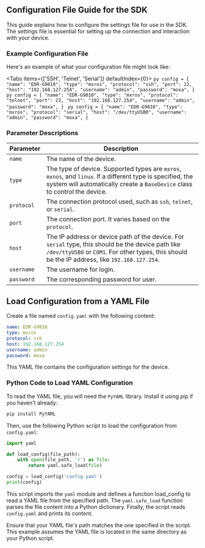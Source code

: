 ## Configuration File Guide for the SDK

This guide explains how to configure the settings file for use in the SDK. The settings file is essential for setting up the connection and interaction with your device.

### Example Configuration File

Here's an example of what your configuration file might look like:

<Tabs items={['SSH', 'Telnet', 'Serial']} defaultIndex={0}>
  <Tab>
    ```py
    config = {
      "name": "EDR-G9010",
      "type": "mxros",
      "protocol": "ssh",
      "port": 22,
      "host": "192.168.127.254",
      "username": "admin",
      "password": "moxa",
}
    ```
  </Tab>
  <Tab>
    ```py
    config = {
      "name": "EDR-G9010",
      "type": "mxros",
      "protocol": "telnet",
      "port": 23,
      "host": "192.168.127.254",
      "username": "admin",
      "password": "moxa",
}
    ```
  </Tab>
  <Tab>
    ```py
    config = {
      "name": "EDR-G9010",
      "type": "mxros",
      "protocol": "serial",
      "host": "/dev/ttyUSB0",
      "username": "admin",
      "password": "moxa",
}
    ```
  </Tab>
</Tabs>

### Parameter Descriptions

| Parameter | Description |
|-----------|-------------|
| `name`    | The name of the device. |
| `type`    | The type of device. Supported types are `mxros`, `mxnos`, and `linux`. If a different type is specified, the system will automatically create a `BaseDevice` class to control the device. |
| `protocol`| The connection protocol used, such as `ssh`, `telnet`, or `serial`. |
| `port`    |  The connection port. It varies based on the `protocol`. |
| `host`    | The IP address or device path of the device. For `serial` type, this should be the device path like `/dev/ttyUSB0` or `COM1`. For other types, this should be the IP address, like `192.168.127.254`. |
| `username`| The username for login. |
| `password`| The corresponding password for user. |


## Load Configuration from a YAML File

Create a file named `config.yaml` with the following content:
  
```yaml showLineNumbers filename="config.yaml"
name: EDR-G9010
type: mxros
protocol: ssh
host: 192.168.127.254
username: admin
password: moxa
```

This YAML file contains the configuration settings for the device.

### Python Code to Load YAML Configuration

To read the YAML file, you will need the `PyYAML` library. Install it using pip if you haven't already:
```bash
pip install PyYAML
```
Then, use the following Python script to load the configuration from `config.yaml`:

```py
import yaml

def load_config(file_path):
    with open(file_path, 'r') as file:
        return yaml.safe_load(file)

config = load_config('config.yaml')
print(config)
```

This script imports the `yaml` module and defines a function load_config to read a YAML file from the specified path. 
The `yaml.safe_load` function parses the file content into a Python dictionary. Finally, the script reads `config.yaml` and prints its content.

Ensure that your YAML file's path matches the one specified in the script. 
This example assumes the YAML file is located in the same directory as your Python script.